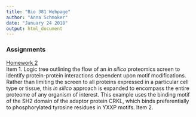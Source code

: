 ```yaml
---
title: "Bio 381 Webpage"
author: "Anna Schmoker"
date: "January 24 2018"
output: html_document
---
```


### Assignments

[Homework 2](Logic_Tree_screenshot.png)   
Item 1. Logic tree outlining the flow of an *in silico* proteomics screen to identify protein-protein interactions dependent upon motif modifications. Rather than limiting the screen to all proteins expressed in a particular cell type or tissue, this *in silico* approach is expanded to encompass the entire proteome of any organism of interest. This example uses the binding motif of the SH2 domain of the adaptor protein CRKL, which binds preferentially to phosphorylated tyrosine residues in YXXP motifs.
Item 2. 


